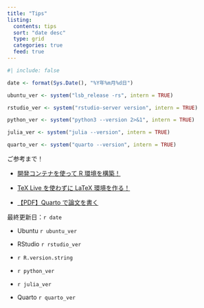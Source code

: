 ```yaml
---
title: "Tips"
listing: 
  contents: tips
  sort: "date desc"
  type: grid
  categories: true
  feed: true
---
```


```r
#| include: false

date <- format(Sys.Date(), "%Y年%m月%d日")

ubuntu_ver <- system("lsb_release -rs", intern = TRUE)

rstudio_ver <- system("rstudio-server version", intern = TRUE)

python_ver <- system("python3 --version 2>&1", intern = TRUE)

julia_ver <- system("julia --version", intern = TRUE)

quarto_ver <- system("quarto --version", intern = TRUE)
```

::: {.callout-tip title="おすすめ記事"}
ご参考まで！

- [開発コンテナを使って R 環境を構築！](https://yo5uke.github.io/tips/240504_container/)

- [TeX Live を使わずに LaTeX 環境を作る！](https://yo5uke.github.io/tips/240520_latex/)

- [【PDF】Quarto で論文を書く](https://yo5uke.github.io/tips/240629_write_thesis/)
:::

::: {.callout-note title="開発環境"}
最終更新日：`r date`

- Ubuntu `r ubuntu_ver`

- RStudio `r rstudio_ver`

- `r R.version.string`

- `r python_ver`

- `r julia_ver`

- Quarto `r quarto_ver`
:::